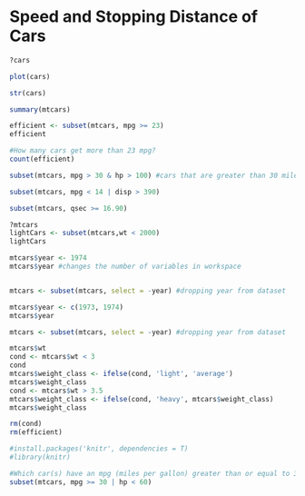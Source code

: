 Speed and Stopping Distance of Cars
========================================================
```{r}
?cars
```


```{r fig.width=7, fig.height=6}
plot(cars)
```


```{r}
str(cars)
```

```{r}
summary(mtcars)
```

```{r}
efficient <- subset(mtcars, mpg >= 23)
efficient
```


```{r}
#How many cars get more than 23 mpg?
count(efficient)
```
```{r}
subset(mtcars, mpg > 30 & hp > 100) #cars that are greater than 30 miles per gallon (mpg) and have more than 100 raw horsepower.
```

```{r}
subset(mtcars, mpg < 14 | disp > 390)
```

```{r}
subset(mtcars, qsec >= 16.90)
```

```{r}
?mtcars
lightCars <- subset(mtcars,wt < 2000)
lightCars
```
```{r}
mtcars$year <- 1974
mtcars$year #changes the number of variables in workspace
```
```{r}
```


```{r}
mtcars <- subset(mtcars, select = -year) #dropping year from dataset
```

```{r}
mtcars$year <- c(1973, 1974)
mtcars$year
```
```{r}
mtcars <- subset(mtcars, select = -year) #dropping year from dataset
```
```{r}
mtcars$wt
cond <- mtcars$wt < 3
cond
mtcars$weight_class <- ifelse(cond, 'light', 'average')
mtcars$weight_class
cond <- mtcars$wt > 3.5
mtcars$weight_class <- ifelse(cond, 'heavy', mtcars$weight_class)
mtcars$weight_class
```
```{r}
rm(cond)
rm(efficient)
```
```{r}
#install.packages('knitr', dependencies = T)
#library(knitr)
```

```{r}

#Which car(s) have an mpg (miles per gallon) greater than or equal to 30 OR hp (horsepower) less than 60? Create an R chunk of code to answer the quest
subset(mtcars, mpg >= 30 | hp < 60)
```

